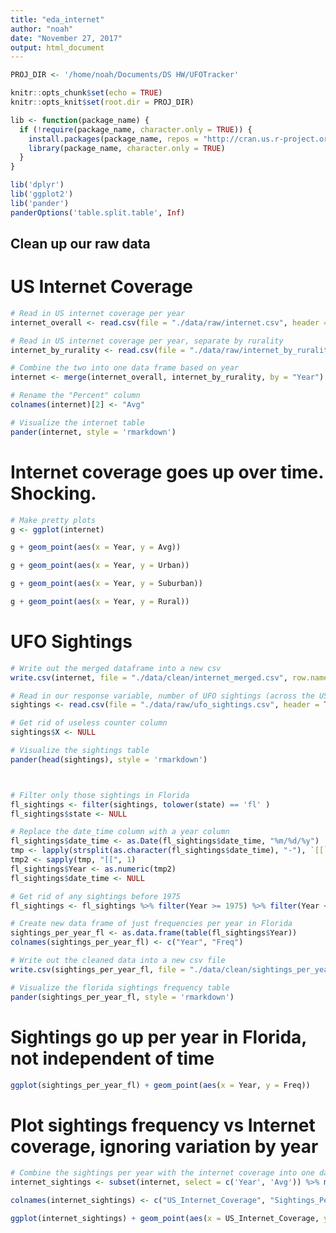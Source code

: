 ---
title: "eda_internet"
author: "noah"
date: "November 27, 2017"
output: html_document
---

```{r setup, include=FALSE}

PROJ_DIR <- '/home/noah/Documents/DS HW/UFOTracker'

knitr::opts_chunk$set(echo = TRUE)
knitr::opts_knit$set(root.dir = PROJ_DIR)

lib <- function(package_name) {
  if (!require(package_name, character.only = TRUE)) {
    install.packages(package_name, repos = "http://cran.us.r-project.org")
    library(package_name, character.only = TRUE)
  }
}

lib('dplyr')
lib('ggplot2')
lib('pander')
panderOptions('table.split.table', Inf)
```

## Clean up our raw data

# US Internet Coverage
```{r clean_data}
# Read in US internet coverage per year
internet_overall <- read.csv(file = "./data/raw/internet.csv", header = TRUE)

# Read in US internet coverage per year, separate by rurality
internet_by_rurality <- read.csv(file = "./data/raw/internet_by_rurality.csv", header = TRUE)

# Combine the two into one data frame based on year
internet <- merge(internet_overall, internet_by_rurality, by = "Year")

# Rename the "Percent" column
colnames(internet)[2] <- "Avg"

# Visualize the internet table
pander(internet, style = 'rmarkdown')
```

# Internet coverage goes up over time. Shocking.
```{r}
# Make pretty plots
g <- ggplot(internet)

g + geom_point(aes(x = Year, y = Avg))

g + geom_point(aes(x = Year, y = Urban))

g + geom_point(aes(x = Year, y = Suburban))

g + geom_point(aes(x = Year, y = Rural))
```

# UFO Sightings
```{r}
# Write out the merged dataframe into a new csv
write.csv(internet, file = "./data/clean/internet_merged.csv", row.names = FALSE)

# Read in our response variable, number of UFO sightings (across the US)
sightings <- read.csv(file = "./data/raw/ufo_sightings.csv", header = TRUE)

# Get rid of useless counter column
sightings$X <- NULL

# Visualize the sightings table
pander(head(sightings), style = 'rmarkdown')



# Filter only those sightings in Florida
fl_sightings <- filter(sightings, tolower(state) == 'fl' )
fl_sightings$state <- NULL

# Replace the date_time column with a year column
fl_sightings$date_time <- as.Date(fl_sightings$date_time, "%m/%d/%y")
tmp <- lapply(strsplit(as.character(fl_sightings$date_time), "-"), `[[`, 1)
tmp2 <- sapply(tmp, "[[", 1)
fl_sightings$Year <- as.numeric(tmp2)
fl_sightings$date_time <- NULL

# Get rid of any sightings before 1975
fl_sightings <- fl_sightings %>% filter(Year >= 1975) %>% filter(Year < 2018)

# Create new data frame of just frequencies per year in Florida
sightings_per_year_fl <- as.data.frame(table(fl_sightings$Year))
colnames(sightings_per_year_fl) <- c("Year", "Freq")

# Write out the cleaned data into a new csv file
write.csv(sightings_per_year_fl, file = "./data/clean/sightings_per_year_fl.csv", row.names = FALSE)

# Visualize the florida sightings frequency table
pander(sightings_per_year_fl, style = 'rmarkdown')
```

# Sightings go up per year in Florida, not independent of time
```{r}
ggplot(sightings_per_year_fl) + geom_point(aes(x = Year, y = Freq))
```

# Plot sightings frequency vs Internet coverage, ignoring variation by year
```{r}
# Combine the sightings per year with the internet coverage into one data frame based on year
internet_sightings <- subset(internet, select = c('Year', 'Avg')) %>% merge(sightings_per_year_fl, by = "Year")

colnames(internet_sightings) <- c("US_Internet_Coverage", "Sightings_Per_Year")

ggplot(internet_sightings) + geom_point(aes(x = US_Internet_Coverage, y = Sightings_Per_Year))

```

